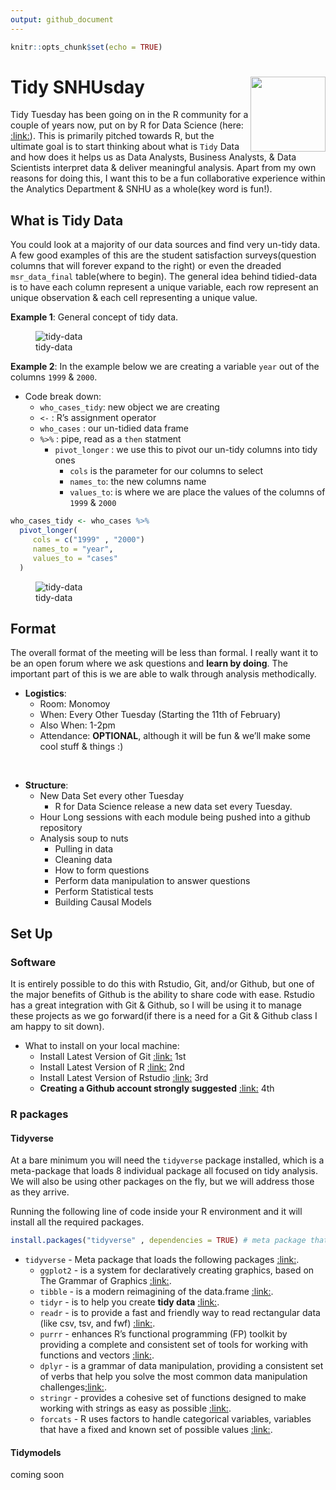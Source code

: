 ```yaml
---
output: github_document
---
```


```r
knitr::opts_chunk$set(echo = TRUE)
```

# Tidy SNHUsday <img src="./imgs/tidyverse.png" align="right" width="120" />

Tidy Tuesday has been going on in the R community for a couple of years now, put on by R for Data Science (here: [:link:](https://github.com/rfordatascience/tidytuesday/)). This is primarily pitched towards R, but the ultimate goal is to start thinking about what is `Tidy` Data and how does it helps us as Data Analysts, Business Analysts, & Data Scientists interpret data & deliver meaningful analysis. Apart from my own reasons for doing this, I want this to be a fun collaborative experience within the Analytics Department & SNHU as a whole(key word is fun!).

## What is Tidy Data

You could look at a majority of our data sources and find very un-tidy data.  A few good examples of this are the student satisfaction surveys(question columns that will forever expand to the right) or even the dreaded `msr_data_final` table(where to begin).  The general idea behind tidied-data is to have each column represent a unique variable, each row represent an unique observation & each cell representing a unique value.


**Example 1**: General concept of tidy data.

![tidy-data](imgs/tidy-data.png)

**Example 2**: In the example below we are creating a variable `year` out of the columns `1999` & `2000`.


+ Code break down:
  + `who_cases_tidy`: new object we are creating
  + `<-` : R's assignment operator
  + `who_cases` : our un-tidied data frame
  + `%>%` : pipe, read as a `then` statment
    + `pivot_longer` : we use this to pivot our un-tidy columns into tidy ones
      + `cols` is the parameter for our columns to select
      + `names_to`: the new columns name
      + `values_to`: is where we are place the values of the columns of `1999` & `2000`
  
```r
who_cases_tidy <- who_cases %>% 
  pivot_longer(
     cols = c("1999" , "2000")
     names_to = "year",
     values_to = "cases"
  )
```

![tidy-data](imgs/pivot-longer.png)


## Format

The overall format of the meeting will be less than formal.  I really want it to be an open forum where we ask questions and **learn by doing**.  The important part of this is we are able to walk through analysis methodically. 

+ **Logistics**:
  +	Room: Monomoy
  +	When:  Every Other Tuesday (Starting the 11th of February)
  +	Also When: 1-2pm
  +	Attendance: **OPTIONAL**, although it will be fun & we'll make some cool stuff & things :)

<br>

+ **Structure**:
  + New Data Set every other Tuesday
    +	R for Data Science release a new data set every Tuesday.
  + Hour Long sessions with each module being pushed into a github repository
  + Analysis soup to nuts 
    + Pulling in data
    + Cleaning data
    + How to form questions
    + Perform data manipulation to answer questions
    + Perform Statistical tests
    + Building Causal Models 


## Set Up 

### Software

It is entirely possible to do this with Rstudio, Git, and/or Github, but one of the major benefits of Github is the ability to share code with ease. Rstudio has a great integration with Git & Github, so I will be using it to manage these projects as we go forward(if there is a need for a Git & Github class I am happy to sit down). 

+ What to install on your local machine:
  + Install Latest Version of Git [:link:](https://git-scm.com/downloads/) 1st 
  + Install Latest Version of R [:link:](https://cran.r-project.org/bin/windows/base/) 2nd 
  + Install Latest Version of Rstudio [:link:](https://rstudio.com/products/rstudio/download/) 3rd 
  + **Creating a Github account strongly suggested** [:link:](https://github.com/) 4th 
  

### R packages

#### Tidyverse
  
At a bare minimum you will need the `tidyverse` package installed, which is a meta-package that loads 8 individual package all focused on tidy analysis.  We will also be using other packages on the fly, but we will address those as they arrive.

Running the following line of code inside your R environment and it will install all the required packages.

```r
install.packages("tidyverse" , dependencies = TRUE) # meta package that loads 8 packages inside the tidyverse
```


+ `tidyverse` - Meta package that loads the following packages [:link:](https://www.tidyverse.org/).
  + `ggplot2` - is a system for declaratively creating graphics, based on The Grammar of Graphics [:link:](https://ggplot2.tidyverse.org/). 
  + `tibble` - is a modern reimagining of the data.frame [:link:](https://tibble.tidyverse.org/).
  + `tidyr` - is to help you create **tidy data** [:link:](https://tidyr.tidyverse.org/).
  + `readr` - is to provide a fast and friendly way to read rectangular data (like csv, tsv, and fwf) [:link:](https://readr.tidyverse.org/).
  + `purrr` - enhances R’s functional programming (FP) toolkit by providing a complete and consistent set of tools for working with functions and vectors [:link:](https://purrr.tidyverse.org/).
  + `dplyr` - is a grammar of data manipulation, providing a consistent set of verbs that help you solve the most common data manipulation challenges[:link:](https://dplyr.tidyverse.org/).
  + `stringr` - provides a cohesive set of functions designed to make working with strings as easy as possible [:link:](https://stringr.tidyverse.org/).
  + `forcats` - R uses factors to handle categorical variables, variables that have a fixed and known set of possible values  [:link:](https://forcats.tidyverse.org/).
  


#### Tidymodels

coming soon